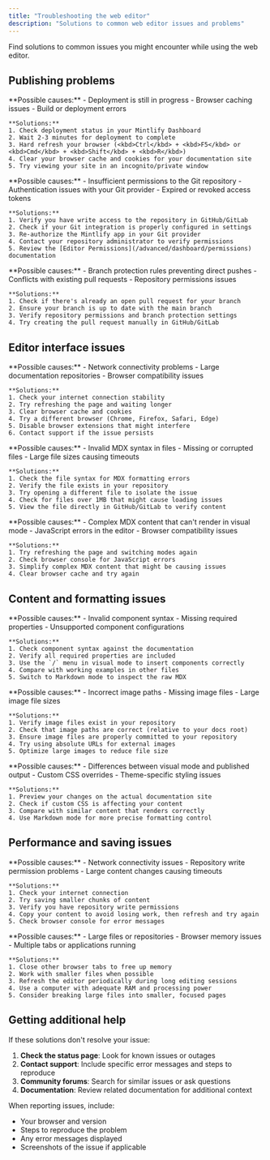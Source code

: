 ```yaml
---
title: "Troubleshooting the web editor"
description: "Solutions to common web editor issues and problems"
---
```


Find solutions to common issues you might encounter while using the web editor.

## Publishing problems

<AccordionGroup>
  <Accordion title="Changes not appearing after publishing">
    **Possible causes:**
    - Deployment is still in progress
    - Browser caching issues
    - Build or deployment errors

    **Solutions:**
    1. Check deployment status in your Mintlify Dashboard
    2. Wait 2-3 minutes for deployment to complete  
    3. Hard refresh your browser (<kbd>Ctrl</kbd> + <kbd>F5</kbd> or <kbd>Cmd</kbd> + <kbd>Shift</kbd> + <kbd>R</kbd>)
    4. Clear your browser cache and cookies for your documentation site
    5. Try viewing your site in an incognito/private window
  </Accordion>

  <Accordion title="Permission errors when publishing">
    **Possible causes:**
    - Insufficient permissions to the Git repository
    - Authentication issues with your Git provider
    - Expired or revoked access tokens

    **Solutions:**
    1. Verify you have write access to the repository in GitHub/GitLab
    2. Check if your Git integration is properly configured in settings
    3. Re-authorize the Mintlify app in your Git provider
    4. Contact your repository administrator to verify permissions
    5. Review the [Editor Permissions](/advanced/dashboard/permissions) documentation
  </Accordion>

  <Accordion title="Pull request creation fails">
    **Possible causes:**
    - Branch protection rules preventing direct pushes
    - Conflicts with existing pull requests
    - Repository permissions issues

    **Solutions:**
    1. Check if there's already an open pull request for your branch
    2. Ensure your branch is up to date with the main branch
    3. Verify repository permissions and branch protection settings
    4. Try creating the pull request manually in GitHub/GitLab
  </Accordion>
</AccordionGroup>

## Editor interface issues

<AccordionGroup>
  <Accordion title="Editor loading slowly or not at all">
    **Possible causes:**
    - Network connectivity problems
    - Large documentation repositories
    - Browser compatibility issues

    **Solutions:**
    1. Check your internet connection stability
    2. Try refreshing the page and waiting longer
    3. Clear browser cache and cookies
    4. Try a different browser (Chrome, Firefox, Safari, Edge)
    5. Disable browser extensions that might interfere
    6. Contact support if the issue persists
  </Accordion>

  <Accordion title="Files not loading or showing errors">
    **Possible causes:**
    - Invalid MDX syntax in files
    - Missing or corrupted files
    - Large file sizes causing timeouts

    **Solutions:**
    1. Check the file syntax for MDX formatting errors
    2. Verify the file exists in your repository
    3. Try opening a different file to isolate the issue
    4. Check for files over 1MB that might cause loading issues
    5. View the file directly in GitHub/GitLab to verify content
  </Accordion>

  <Accordion title="Mode switching not working">
    **Possible causes:**
    - Complex MDX content that can't render in visual mode
    - JavaScript errors in the editor
    - Browser compatibility issues

    **Solutions:**
    1. Try refreshing the page and switching modes again
    2. Check browser console for JavaScript errors
    3. Simplify complex MDX content that might be causing issues
    4. Clear browser cache and try again
  </Accordion>
</AccordionGroup>

## Content and formatting issues

<AccordionGroup>
  <Accordion title="Components not rendering correctly">
    **Possible causes:**
    - Invalid component syntax
    - Missing required properties
    - Unsupported component configurations

    **Solutions:**
    1. Check component syntax against the documentation
    2. Verify all required properties are included
    3. Use the `/` menu in visual mode to insert components correctly
    4. Compare with working examples in other files
    5. Switch to Markdown mode to inspect the raw MDX
  </Accordion>

  <Accordion title="Images not displaying">
    **Possible causes:**
    - Incorrect image paths
    - Missing image files
    - Large image file sizes

    **Solutions:**
    1. Verify image files exist in your repository
    2. Check that image paths are correct (relative to your docs root)
    3. Ensure image files are properly committed to your repository
    4. Try using absolute URLs for external images
    5. Optimize large images to reduce file size
  </Accordion>

  <Accordion title="Formatting looks different than expected">
    **Possible causes:**
    - Differences between visual mode and published output
    - Custom CSS overrides
    - Theme-specific styling issues

    **Solutions:**
    1. Preview your changes on the actual documentation site
    2. Check if custom CSS is affecting your content
    3. Compare with similar content that renders correctly
    4. Use Markdown mode for more precise formatting control
  </Accordion>
</AccordionGroup>

## Performance and saving issues

<AccordionGroup>
  <Accordion title="Changes not saving">
    **Possible causes:**
    - Network connectivity issues
    - Repository write permission problems
    - Large content changes causing timeouts

    **Solutions:**
    1. Check your internet connection
    2. Try saving smaller chunks of content
    3. Verify you have repository write permissions
    4. Copy your content to avoid losing work, then refresh and try again
    5. Check browser console for error messages
  </Accordion>

  <Accordion title="Editor running slowly">
    **Possible causes:**
    - Large files or repositories
    - Browser memory issues
    - Multiple tabs or applications running

    **Solutions:**
    1. Close other browser tabs to free up memory
    2. Work with smaller files when possible
    3. Refresh the editor periodically during long editing sessions
    4. Use a computer with adequate RAM and processing power
    5. Consider breaking large files into smaller, focused pages
  </Accordion>
</AccordionGroup>

## Getting additional help

If these solutions don't resolve your issue:

1. **Check the status page**: Look for known issues or outages
2. **Contact support**: Include specific error messages and steps to reproduce
3. **Community forums**: Search for similar issues or ask questions
4. **Documentation**: Review related documentation for additional context

When reporting issues, include:
- Your browser and version
- Steps to reproduce the problem  
- Any error messages displayed
- Screenshots of the issue if applicable